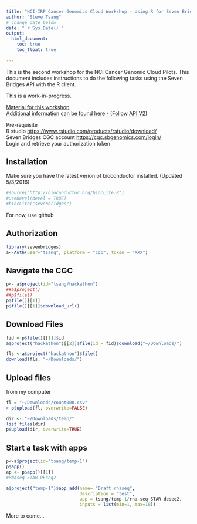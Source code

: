 ```yaml
---
title: "NCI-IRP Cancer Genomics Cloud Workshop - Using R for Seven Bridges CGC"
author: "Steve Tsang"
# change date below
date: "`r Sys.Date()`"
output: 
  html_document:
    toc: true
    toc_float: true
 
---
```


This is the second workshop for the NCI Cancer Genomic Cloud Pilots. This document includes instructions to do the following tasks using the Seven Bridges API with the R client.  

This is a work-in-progress.

[Material for this workshop](http://teamcgc.nci.nih.gov.s3-website-us-east-1.amazonaws.com/)  
[Additional information can be found here - (Follow API V2)](https://github.com/sbg/sevenbridges-r)  

Pre-requisite  
R studio
<https://www.rstudio.com/products/rstudio/download/>  
Seven Bridges CGC account
<https://cgc.sbgenomics.com/login/>  
Login and retrieve your authorization token  

## Installation
Make sure you have the latest verion of bioconductor installed. (Updated 5/3/2016)

```r
#source("http://bioconductor.org/biocLite.R")
#useDevel(devel = TRUE)
#biocLite("sevenbridges")
```

For now, use github



## Authorization

````r
library(sevenbridges) 
a<-Auth(user="tsang", platform = "cgc", token = "XXX")

````

##  Navigate the CGC

````r
p<- a$project(id="tsang/hackathon")
##a$project()
##p$file()
p$file()[[1]]
p$file()[[1]]$download_url()

````

## Download Files
````r
fid = p$file()[[1]]$id
a$project("hackathon")[[2]]$file(id = fid)$download("~/Downloads/")

fls <-a$project("hackathon")$file()
download(fls, "~/Downloads/")
````

## Upload files
from my computer
````r
fl = "~/Downloads/count000.csv"
> p$upload(fl, overwrite=FALSE)

dir <- "~/Downloads/temp/"
list.files(dir)
p$upload(dir, overwrite=TRUE)

````

## Start a task with apps

````r
p<-a$project(id="tsang/temp-1")
p$app()
ap <- p$app()[[1]]
#RNAseq STAR DEseq2

a$project("temp-1")$app_add(name= "Draft rnaseq",
                            description = "test",
                            app = tsang/temp-1/rna-seq-STAR-deseq2,
                            inputs = list(min=1, max=10))
````

More to come...  






